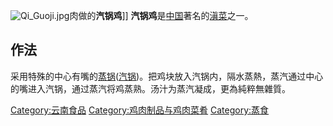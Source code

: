 [[File:Qi_Guoji.jpg|thumb]]肉做的'''汽锅鸡''']]
'''汽锅鸡'''是[[中国|中国]]著名的[[雲南菜|滇菜]]之一。

== 作法 ==
采用特殊的中心有嘴的[[蒸锅|蒸锅]]([[汽锅|汽锅]])。把鸡块放入汽锅内，隔水蒸熱，蒸汽通过中心的嘴进入汽锅，通过蒸汽将鸡蒸熟。汤汁为蒸汽凝成，更為純粹無雜質。
{{Yunnan topics}}
{{Food-and-drink-stub}}
[[Category:云南食品|Category:云南食品]]
[[Category:鸡肉制品与鸡肉菜肴|Category:鸡肉制品与鸡肉菜肴]]
[[Category:蒸食|Category:蒸食]]